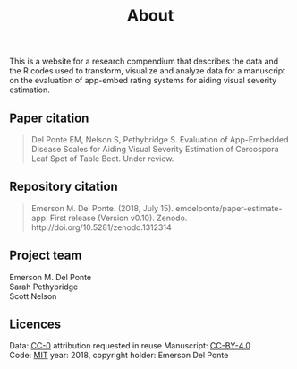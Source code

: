 % About

This is a website for a research compendium that describes the data and the R codes used to transform, visualize and analyze data for a manuscript on the evaluation of app-embed rating systems for aiding visual severity estimation. 

 
## Paper citation

> Del Ponte EM, Nelson S, Pethybridge S. Evaluation of App-Embedded Disease Scales for Aiding Visual Severity Estimation of Cercospora Leaf Spot of Table Beet. Under review.


## Repository citation

> Emerson M. Del Ponte. (2018, July 15). emdelponte/paper-estimate-app: First release (Version v0.10). Zenodo. http://doi.org/10.5281/zenodo.1312314


## Project team

Emerson M. Del Ponte  
Sarah Pethybridge  
Scott Nelson  



## Licences

Data: [CC-0](https://creativecommons.org/publicdomain/zero/1.0/) attribution requested in reuse
Manuscript: [CC-BY-4.0](https://creativecommons.org/licenses/by/4.0/)  
Code: [MIT](https://opensource.org/licenses/MIT) year: 2018, copyright holder: Emerson Del Ponte

